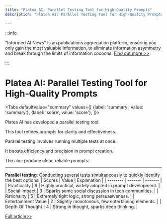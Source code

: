 ```yaml
---
title: "Platea AI: Parallel Testing Tool for High-Quality Prompts"
description: "Platea AI: Parallel Testing Tool for High-Quality Prompts"

---
```



:::info

"Informed AI News" is an publications aggregation platform, ensuring you only gain the most valuable information, to eliminate information asymmetry and break through the limits of information cocoons.  [Find out more >>](/)

:::

# Platea AI: Parallel Testing Tool for High-Quality Prompts


<Tabs
	defaultValue="summary"
	values={[
	{label: 'summary', value: 'summary'},
	{label: 'score', value: 'score'},
]}>
<TabItem value="summary">


Platea AI has developed a parallel testing tool.

This tool refines prompts for clarity and effectiveness.

Parallel testing involves running multiple tests at once.

It boosts efficiency and precision in prompt creation.

The aim: produce clear, reliable prompts.

---

**Parallel testing**: Conducting several tests simultaneously to quickly identify the best options.
</TabItem>
<TabItem value="score">
	| Scores     | Value   | Explanation |
	| -------- | ------- | ------- |
	| Practicality  | 6    | Highly practical, widely adopted in prompt development.    |
	| Social Impact | 3     | Sparks some social discussion in tech communities.    |
	| Rationality    | 5    | Extremely tight logic, strong persuasiveness.    |
	| Entertainment Value    | 2    | Slightly monotonous, few entertaining elements.    |
	| Depth Of Thought    | 4    | Strong in thought, sparks deep thinking.    |
</TabItem>
</Tabs>

[Full article>>](https://us.platea.ai/)
